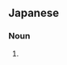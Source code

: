 ==Japanese==
{{wikipedia|lang=ja}}
{{ja-kanjitab|え|き|す|yomi=irr}}

===Noun===
{{ja-noun|エキス}}

# {{alternative spelling of|lang=ja|エキス}}